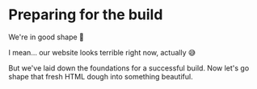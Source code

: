 # Preparing for the build

We're in good shape 🤙

I mean... our website looks terrible right now, actually 😅

But we've laid down the foundations for a successful build. Now let's go shape that fresh HTML dough into something beautiful.
